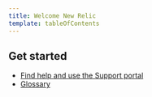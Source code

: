 ```yaml
---
title: Welcome New Relic
template: tableOfContents
---
```


## Get started

* [Find help and use the Support portal](/docs/using-new-relic/welcome-new-relic/get-started/find-help-use-support-portal)
* [Glossary](/docs/using-new-relic/welcome-new-relic/get-started/glossary)
